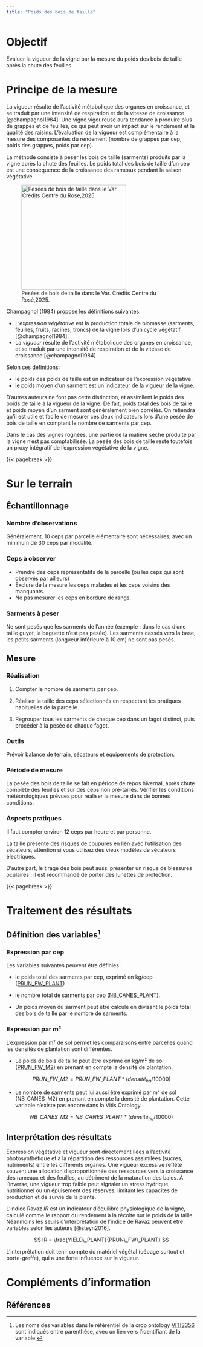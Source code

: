 ```yaml
---
title: "Poids des bois de taille"
---
```


# Objectif

Évaluer la vigueur de la vigne par la mesure du poids des bois de taille après la chute des feuilles.

# Principe de la mesure

La vigueur résulte de l'activité métabolique des organes en croissance, et se traduit par une intensité de respiration et de la vitesse de croissance [@champagnol1984]. Une vigne vigoureuse aura tendance à produire plus de grappes et de feuilles, ce qui peut avoir un impact sur le rendement et la qualité des raisins. L'évaluation de la vigueur est complémentaire à la mesure des composantes du rendement (nombre de grappes par cep, poids des grappes, poids par cep).

La méthode consiste à peser les bois de taille (sarments) produits par la vigne après la chute des feuilles. Le poids total des bois de taille d'un cep est une conséquence de la croissance des rameaux pendant la saison végétative.

![Pesées de bois de taille dans le Var. Crédits Centre du Rosé,2025.](images/photo_pbt.jpg){fig-align="center" width="277"}

Champagnol (1984) propose les définitions suivantes:

-   L'*expression végétative* est la production totale de biomasse (sarments, feuilles, fruits, racines, troncs) de la vigne lors d'un cycle végétatif [@champagnol1984].
-   La *vigueur* résulte de l'activité métabolique des organes en croissance, et se traduit par une intensité de respiration et de la vitesse de croissance [@champagnol1984]

Selon ces définitions:

-   le poids des poids de taille est un indicateur de l'expression végétative.
-   le poids moyen d'un sarment est un indicateur de la vigueur de la vigne.

D'autres auteurs ne font pas cette distinction, et assimilent le poids des poids de taille à la vigueur de la vigne. De fait, poids total des bois de taille et poids moyen d'un sarment sont généralement bien corrélés. On retiendra qu'il est utile et facile de mesurer ces deux indicateurs lors d'une pesée de bois de taille en comptant le nombre de sarments par cep.

::: callout-note
Dans le cas des vignes rognées, une partie de la matière sèche produite par la vigne n'est pas comptabilisée. La pesée des bois de taille reste toutefois un proxy intégratif de l'expression végétative de la vigne.
:::

{{< pagebreak >}}

# Sur le terrain

## Échantillonnage

### Nombre d'observations

Généralement, 10 ceps par parcelle élémentaire sont nécessaires, avec un minimum de 30 ceps par modalité.

### Ceps à observer

-   Prendre des ceps représentatifs de la parcelle (ou les ceps qui sont observés par ailleurs)
-   Exclure de la mesure les ceps malades et les ceps voisins des manquants.
-   Ne pas mesurer les ceps en bordure de rangs.

### Sarments à peser

Ne sont pesés que les sarments de l'année (exemple : dans le cas d'une taille guyot, la baguette n'est pas pesée). Les sarments cassés vers la base, les petits sarments (longueur inférieure à 10 cm) ne sont pas pesés.

## Mesure

### Réalisation

1.  Compter le nombre de sarments par cep.

2.  Réaliser la taille des ceps sélectionnés en respectant les pratiques habituelles de la parcelle.

3.  Regrouper tous les sarments de chaque cep dans un fagot distinct, puis procéder à la pesée de chaque fagot.

### Outils

Prévoir balance de terrain, sécateurs et équipements de protection.

### Période de mesure

La pesée des bois de taille se fait en période de repos hivernal, après chute complète des feuilles et sur des ceps non pré-taillés. Vérifier les conditions météorologiques prévues pour réaliser la mesure dans de bonnes conditions.

### Aspects pratiques

Il faut compter environ 12 ceps par heure et par personne.

::: callout-warning
La taille présente des risques de coupures en lien avec l'utilisation des sécateurs, attention si vous utilisez des vieux modèles de sécateurs électriques.

D'autre part, le tirage des bois peut aussi présenter un risque de blessures oculaires : il est recommandé de porter des lunettes de protection.
:::

{{< pagebreak >}}

# Traitement des résultats

## Définition des variables[^1]

[^1]: Les noms des variables dans le référentiel de la crop ontology [VITIS356](https://cropontology.org/term/CO_356:ROOT) sont indiqués entre parenthèse, avec un lien vers l'identifiant de la variable.

### Expression par cep

Les variables suivantes peuvent être définies :

-   le poids total des sarments par cep, exprimé en kg/cep ([PRUN_FW_PLANT](https://cropontology.org/term/CO_356:1000190))

-   le nombre total de sarments par cep ([NB_CANES_PLANT](https://cropontology.org/term/CO_356:1000157)).

-   Un poids moyen du sarment peut être calculé en divisant le poids total des bois de taille par le nombre de sarments.

### Expression par m²

L'expression par m² de sol permet les comparaisons entre parcelles quand les densités de plantation sont différentes.

-   Le poids de bois de taille peut être exprimé en kg/m² de sol ([PRUN_FW_M2](https://cropontology.org/term/CO_356:1000290)) en prenant en compte la densité de plantation.

$$ PRUN\_FW\_M2 = PRUN\_FW\_PLANT * (densité_{ha} /10 000) $$

-   Le nombre de sarments peut lui aussi être exprimé par m² de sol (NB_CANES_M2) en prenant en compte la densité de plantation. Cette variable n'existe pas encore dans la Vitis Ontology.

$$
 NB\_CANES\_M2 = NB\_CANES\_PLANT * (densité_{ha} /10 000)
$$

## Interprétation des résultats

Expression végétative et vigueur sont directement liées à l'activité photosynthétique et à la répartition des ressources assimilées (sucres, nutriments) entre les différents organes. Une vigueur excessive reflète souvent une allocation disproportionnée des ressources vers la croissance des rameaux et des feuilles, au détriment de la maturation des baies. À l'inverse, une vigueur trop faible peut signaler un stress hydrique, nutritionnel ou un épuisement des réserves, limitant les capacités de production et de survie de la plante.

L'indice Ravaz *IR* est un indicateur d'équilibre physiologique de la vigne, calculé comme le rapport du rendement à la récolte sur le poids de la taille. Néanmoins les seuils d'interprétation de l'indice de Ravaz peuvent être variables selon les auteurs [@steyn2016].

$$ IR = \frac{YIELD\_PLANT}{PRUN\_FW\_PLANT} $$

L'interprétation doit tenir compte du matériel végétal (cépage surtout et porte-greffe), qui a une forte influence sur la vigueur.

# Compléments d'information

## Références
